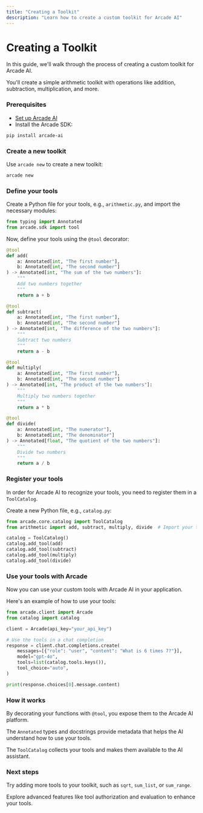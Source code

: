 ```yaml
---
title: "Creating a Toolkit"
description: "Learn how to create a custom toolkit for Arcade AI"
---
```



# Creating a Toolkit

In this guide, we'll walk through the process of creating a custom toolkit for
Arcade AI.

You'll create a simple arithmetic toolkit with operations like addition,
subtraction, multiplication, and more.

<Steps>

### Prerequisites

-   [Set up Arcade AI](/guides/quickstart)
-   Install the Arcade SDK:

```bash
pip install arcade-ai
```

### Create a new toolkit

Use `arcade new` to create a new toolkit:

```bash
arcade new
```

### Define your tools

Create a Python file for your tools, e.g., `arithmetic.py`, and import the
necessary modules:

```python
from typing import Annotated
from arcade.sdk import tool
```

Now, define your tools using the `@tool` decorator:

```python
@tool
def add(
    a: Annotated[int, "The first number"],
    b: Annotated[int, "The second number"]
) -> Annotated[int, "The sum of the two numbers"]:
    """
    Add two numbers together
    """
    return a + b

@tool
def subtract(
    a: Annotated[int, "The first number"],
    b: Annotated[int, "The second number"]
) -> Annotated[int, "The difference of the two numbers"]:
    """
    Subtract two numbers
    """
    return a - b

@tool
def multiply(
    a: Annotated[int, "The first number"],
    b: Annotated[int, "The second number"]
) -> Annotated[int, "The product of the two numbers"]:
    """
    Multiply two numbers together
    """
    return a * b

@tool
def divide(
    a: Annotated[int, "The numerator"],
    b: Annotated[int, "The denominator"]
) -> Annotated[float, "The quotient of the two numbers"]:
    """
    Divide two numbers
    """
    return a / b
```

### Register your tools

In order for Arcade AI to recognize your tools, you need to register them in a
`ToolCatalog`.

Create a new Python file, e.g., `catalog.py`:

```python
from arcade.core.catalog import ToolCatalog
from arithmetic import add, subtract, multiply, divide  # Import your tools

catalog = ToolCatalog()
catalog.add_tool(add)
catalog.add_tool(subtract)
catalog.add_tool(multiply)
catalog.add_tool(divide)
```

### Use your tools with Arcade

Now you can use your custom tools with Arcade AI in your application.

Here's an example of how to use your tools:

```python
from arcade.client import Arcade
from catalog import catalog

client = Arcade(api_key="your_api_key")

# Use the tools in a chat completion
response = client.chat.completions.create(
    messages=[{"role": "user", "content": "What is 6 times 7?"}],
    model="gpt-4o",
    tools=list(catalog.tools.keys()),
    tool_choice="auto",
)

print(response.choices[0].message.content)
```

</Steps>

### How it works

By decorating your functions with `@tool`, you expose them to the Arcade AI
platform.

The `Annotated` types and docstrings provide metadata that helps the AI
understand how to use your tools.

The `ToolCatalog` collects your tools and makes them available to the AI
assistant.

### Next steps

Try adding more tools to your toolkit, such as `sqrt`, `sum_list`, or
`sum_range`.

Explore advanced features like tool authorization and evaluation to enhance your
tools.
